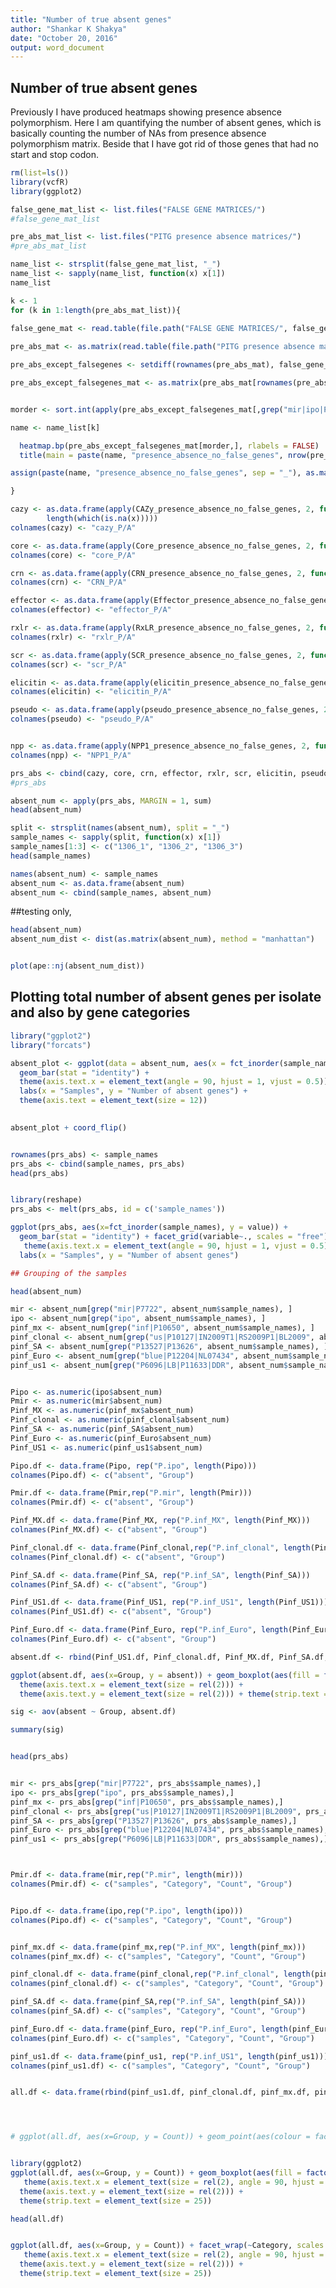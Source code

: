 ```yaml
---
title: "Number of true absent genes"
author: "Shankar K Shakya"
date: "October 20, 2016"
output: word_document
---
```



## Number of true absent genes
Previously I have produced heatmaps showing presence absence polymorphism. Here I am quantifying the number of absent genes, which is basically counting the number of NAs from presence absence polymorphism matrix. Beside that I have got rid of those genes that had no start and stop codon.

```r

rm(list=ls())
library(vcfR)
library(ggplot2)

false_gene_mat_list <- list.files("FALSE GENE MATRICES/")
#false_gene_mat_list

pre_abs_mat_list <- list.files("PITG presence absence matrices/")
#pre_abs_mat_list

name_list <- strsplit(false_gene_mat_list, "_")
name_list <- sapply(name_list, function(x) x[1])
name_list

k <- 1
for (k in 1:length(pre_abs_mat_list)){
  
false_gene_mat <- read.table(file.path("FALSE GENE MATRICES/", false_gene_mat_list[k]))

pre_abs_mat <- as.matrix(read.table(file.path("PITG presence absence matrices/", pre_abs_mat_list[k])))

pre_abs_except_falsegenes <- setdiff(rownames(pre_abs_mat), false_gene_mat$LOCUS)

pre_abs_except_falsegenes_mat <- as.matrix(pre_abs_mat[rownames(pre_abs_mat) %in% pre_abs_except_falsegenes, ])


morder <- sort.int(apply(pre_abs_except_falsegenes_mat[,grep("mir|ipo|P7722", colnames(pre_abs_except_falsegenes_mat), invert = FALSE)], MARGIN=1, function(x){sum(is.na(x))}), index.return = TRUE)$ix

name <- name_list[k]

  heatmap.bp(pre_abs_except_falsegenes_mat[morder,], rlabels = FALSE)
  title(main = paste(name, "presence_absence_no_false_genes", nrow(pre_abs_except_falsegenes_mat),"/",nrow(pre_abs_mat)), outer = TRUE)

assign(paste(name, "presence_absence_no_false_genes", sep = "_"), as.matrix(pre_abs_except_falsegenes_mat))

}

cazy <- as.data.frame(apply(CAZy_presence_absence_no_false_genes, 2, function(x)
        length(which(is.na(x)))))
colnames(cazy) <- "cazy_P/A"

core <- as.data.frame(apply(Core_presence_absence_no_false_genes, 2, function(x) length(which(is.na(x)))))
colnames(core) <- "core_P/A"

crn <- as.data.frame(apply(CRN_presence_absence_no_false_genes, 2, function(x) length(which(is.na(x)))))
colnames(crn) <- "CRN_P/A"

effector <- as.data.frame(apply(Effector_presence_absence_no_false_genes, 2, function(x) length(which(is.na(x)))))
colnames(effector) <- "effector_P/A"

rxlr <- as.data.frame(apply(RxLR_presence_absence_no_false_genes, 2, function(x) length(which(is.na(x)))))
colnames(rxlr) <- "rxlr_P/A"

scr <- as.data.frame(apply(SCR_presence_absence_no_false_genes, 2, function(x) length(which(is.na(x)))))
colnames(scr) <- "scr_P/A"

elicitin <- as.data.frame(apply(elicitin_presence_absence_no_false_genes, 2, function(x) length(which(is.na(x)))))
colnames(elicitin) <- "elicitin_P/A"

pseudo <- as.data.frame(apply(pseudo_presence_absence_no_false_genes, 2, function(x) length(which(is.na(x)))))
colnames(pseudo) <- "pseudo_P/A"


npp <- as.data.frame(apply(NPP1_presence_absence_no_false_genes, 2, function(x) length(which(is.na(x)))))
colnames(npp) <- "NPP1_P/A"

prs_abs <- cbind(cazy, core, crn, effector, rxlr, scr, elicitin, pseudo, npp)
#prs_abs

absent_num <- apply(prs_abs, MARGIN = 1, sum)
head(absent_num)

split <- strsplit(names(absent_num), split = "_")
sample_names <- sapply(split, function(x) x[1])
sample_names[1:3] <- c("1306_1", "1306_2", "1306_3")
head(sample_names)

names(absent_num) <- sample_names
absent_num <- as.data.frame(absent_num)
absent_num <- cbind(sample_names, absent_num)
```

##testing only,
```r

head(absent_num)
absent_num_dist <- dist(as.matrix(absent_num), method = "manhattan")


plot(ape::nj(absent_num_dist))
```



## Plotting total number of absent genes per isolate and also by gene categories
```r

library("ggplot2")
library("forcats")

absent_plot <- ggplot(data = absent_num, aes(x = fct_inorder(sample_names), y = absent_num)) +
  geom_bar(stat = "identity") +
  theme(axis.text.x = element_text(angle = 90, hjust = 1, vjust = 0.5)) +
  labs(x = "Samples", y = "Number of absent genes") +
  theme(axis.text = element_text(size = 12)) 
  

absent_plot + coord_flip()


rownames(prs_abs) <- sample_names
prs_abs <- cbind(sample_names, prs_abs)
head(prs_abs) 


library(reshape)
prs_abs <- melt(prs_abs, id = c('sample_names'))

ggplot(prs_abs, aes(x=fct_inorder(sample_names), y = value)) + 
  geom_bar(stat = "identity") + facet_grid(variable~., scales = "free") +
   theme(axis.text.x = element_text(angle = 90, hjust = 1, vjust = 0.5)) +
  labs(x = "Samples", y = "Number of absent genes")


```


```r

## Grouping of the samples 

head(absent_num)

mir <- absent_num[grep("mir|P7722", absent_num$sample_names), ]
ipo <- absent_num[grep("ipo", absent_num$sample_names), ]
pinf_mx <- absent_num[grep("inf|P10650", absent_num$sample_names), ]
pinf_clonal <- absent_num[grep("us|P10127|IN2009T1|RS2009P1|BL2009", absent_num$sample_names), ]
pinf_SA <- absent_num[grep("P13527|P13626", absent_num$sample_names), ]
pinf_Euro <- absent_num[grep("blue|P12204|NL07434", absent_num$sample_names),]
pinf_us1 <- absent_num[grep("P6096|LB|P11633|DDR", absent_num$sample_names),]


Pipo <- as.numeric(ipo$absent_num)
Pmir <- as.numeric(mir$absent_num)
Pinf_MX <- as.numeric(pinf_mx$absent_num)
Pinf_clonal <- as.numeric(pinf_clonal$absent_num)
Pinf_SA <- as.numeric(pinf_SA$absent_num)
Pinf_Euro <- as.numeric(pinf_Euro$absent_num)
Pinf_US1 <- as.numeric(pinf_us1$absent_num)

Pipo.df <- data.frame(Pipo, rep("P.ipo", length(Pipo)))
colnames(Pipo.df) <- c("absent", "Group")

Pmir.df <- data.frame(Pmir,rep("P.mir", length(Pmir)))
colnames(Pmir.df) <- c("absent", "Group")

Pinf_MX.df <- data.frame(Pinf_MX, rep("P.inf_MX", length(Pinf_MX)))
colnames(Pinf_MX.df) <- c("absent", "Group")

Pinf_clonal.df <- data.frame(Pinf_clonal,rep("P.inf_clonal", length(Pinf_clonal)))
colnames(Pinf_clonal.df) <- c("absent", "Group")

Pinf_SA.df <- data.frame(Pinf_SA, rep("P.inf_SA", length(Pinf_SA)))
colnames(Pinf_SA.df) <- c("absent", "Group")

Pinf_US1.df <- data.frame(Pinf_US1, rep("P.inf_US1", length(Pinf_US1)))
colnames(Pinf_US1.df) <- c("absent", "Group")

Pinf_Euro.df <- data.frame(Pinf_Euro, rep("P.inf_Euro", length(Pinf_Euro)))
colnames(Pinf_Euro.df) <- c("absent", "Group")

absent.df <- rbind(Pinf_US1.df, Pinf_clonal.df, Pinf_MX.df, Pinf_SA.df, Pinf_Euro.df, Pmir.df, Pipo.df)

ggplot(absent.df, aes(x=Group, y = absent)) + geom_boxplot(aes(fill = factor(Group))) +
  theme(axis.text.x = element_text(size = rel(2))) +
  theme(axis.text.y = element_text(size = rel(2))) + theme(strip.text = element_text(size = 25))

sig <- aov(absent ~ Group, absent.df)

summary(sig)


head(prs_abs)


mir <- prs_abs[grep("mir|P7722", prs_abs$sample_names),]
ipo <- prs_abs[grep("ipo", prs_abs$sample_names),]
pinf_mx <- prs_abs[grep("inf|P10650", prs_abs$sample_names),]
pinf_clonal <- prs_abs[grep("us|P10127|IN2009T1|RS2009P1|BL2009", prs_abs$sample_names),]
pinf_SA <- prs_abs[grep("P13527|P13626", prs_abs$sample_names),]
pinf_Euro <- prs_abs[grep("blue|P12204|NL07434", prs_abs$sample_names),]
pinf_us1 <- prs_abs[grep("P6096|LB|P11633|DDR", prs_abs$sample_names),]



Pmir.df <- data.frame(mir,rep("P.mir", length(mir)))
colnames(Pmir.df) <- c("samples", "Category", "Count", "Group")


Pipo.df <- data.frame(ipo,rep("P.ipo", length(ipo)))
colnames(Pipo.df) <- c("samples", "Category", "Count", "Group")


pinf_mx.df <- data.frame(pinf_mx,rep("P.inf_MX", length(pinf_mx)))
colnames(pinf_mx.df) <- c("samples", "Category", "Count", "Group")

pinf_clonal.df <- data.frame(pinf_clonal,rep("P.inf_clonal", length(pinf_clonal)))
colnames(pinf_clonal.df) <- c("samples", "Category", "Count", "Group")

pinf_SA.df <- data.frame(pinf_SA,rep("P.inf_SA", length(pinf_SA)))
colnames(pinf_SA.df) <- c("samples", "Category", "Count", "Group")

pinf_Euro.df <- data.frame(pinf_Euro, rep("P.inf_Euro", length(pinf_Euro)))
colnames(pinf_Euro.df) <- c("samples", "Category", "Count", "Group")

pinf_us1.df <- data.frame(pinf_us1, rep("P.inf_US1", length(pinf_us1)))
colnames(pinf_us1.df) <- c("samples", "Category", "Count", "Group")


all.df <- data.frame(rbind(pinf_us1.df, pinf_clonal.df, pinf_mx.df, pinf_SA.df, pinf_Euro.df, Pmir.df, Pipo.df))




# ggplot(all.df, aes(x=Group, y = Count)) + geom_point(aes(colour = factor(Group))) + facet_wrap(~Category, scales = "free")


library(ggplot2)
ggplot(all.df, aes(x=Group, y = Count)) + geom_boxplot(aes(fill = factor(Group))) + facet_wrap(~Category, scales = "free") + 
   theme(axis.text.x = element_text(size = rel(2), angle = 90, hjust = 1, vjust = 0.5)) +
  theme(axis.text.y = element_text(size = rel(2))) +
  theme(strip.text = element_text(size = 25))

head(all.df)


ggplot(all.df, aes(x=Group, y = Count)) + facet_wrap(~Category, scales = "free") + geom_jitter(aes(colour = factor(Group), size = 3)) +
   theme(axis.text.x = element_text(size = rel(2), angle = 90, hjust = 1, vjust = 0.5)) +
  theme(axis.text.y = element_text(size = rel(2))) +
  theme(strip.text = element_text(size = 25))




```





















